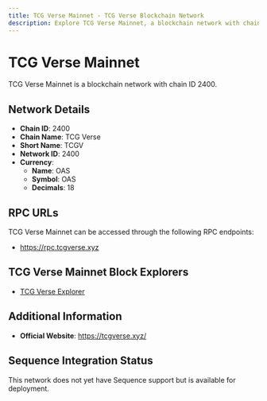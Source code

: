 ```yaml
--- 
title: TCG Verse Mainnet - TCG Verse Blockchain Network
description: Explore TCG Verse Mainnet, a blockchain network with chain ID 2400. Learn about its native currency, OAS, and how to interact with the network.
---
```


# TCG Verse Mainnet

TCG Verse Mainnet is a blockchain network with chain ID 2400.

## Network Details

- **Chain ID**: 2400
- **Chain Name**: TCG Verse
- **Short Name**: TCGV
- **Network ID**: 2400
- **Currency**: 
  - **Name**: OAS
  - **Symbol**: OAS
  - **Decimals**: 18

## RPC URLs

TCG Verse Mainnet can be accessed through the following RPC endpoints:

- https://rpc.tcgverse.xyz

## TCG Verse Mainnet Block Explorers

- [TCG Verse Explorer](https://explorer.tcgverse.xyz)

## Additional Information

- **Official Website**: https://tcgverse.xyz/

## Sequence Integration Status

This network does not yet have Sequence support but is available for deployment.

